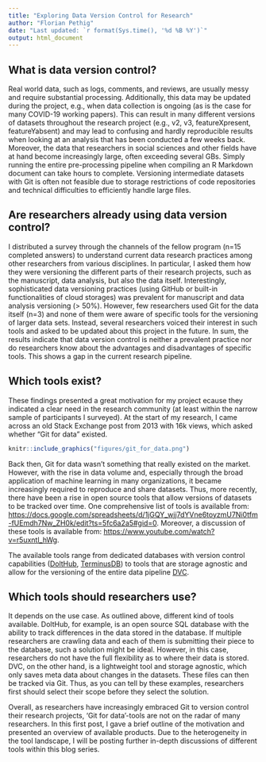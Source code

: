 ```yaml
---
title: "Exploring Data Version Control for Research"
author: "Florian Pethig"
date: "Last updated: `r format(Sys.time(), '%d %B %Y')`"
output: html_document
---
```


## What is data version control?

Real world data, such as logs, comments, and reviews, are usually messy and require substantial processing. Additionally, this data may be updated during the project, e.g., when data collection is ongoing (as is the case for many COVID-19 working papers). This can result in many different versions of datasets throughout the research project (e.g., v2, v3, featureXpresent, featureYabsent) and may lead to confusing and hardly reproducible results when looking at an analysis that has been conducted a few weeks back. Moreover, the data that researchers in social sciences and other fields have at hand become increasingly large, often exceeding several GBs. Simply running the entire pre-processing pipeline when compiling an R Markdown document can take hours to complete. Versioning intermediate datasets with Git is often not feasible due to storage restrictions of code repositories and technical difficulties to efficiently handle large files.

## Are researchers already using data version control?

I distributed a survey through the channels of the fellow program (n=15 completed answers) to understand current data research practices among other researchers from various disciplines. In particular, I asked them how they were versioning the different parts of their research projects, such as the manuscript, data analysis, but also the data itself. Interestingly, sophisticated data versioning practices (using GitHub or built-in functionalities of cloud storages) was prevalent for manuscript and data analysis versioning (> 50%). However, few researchers used Git for the data itself (n=3) and none of them were aware of specific tools for the versioning of larger data sets. Instead, several researchers voiced their interest in such tools and asked to be updated about this project in the future. In sum, the results indicate that data version control is neither a prevalent practice nor do researchers know about the advantages and disadvantages of specific tools. This shows a gap in the current research pipeline.

## Which tools exist?

These findings presented a great motivation for my project ecause they indicated a clear need in the research community (at least within the narrow sample of participants I surveyed). At the start of my research, I came across an old Stack Exchange post from 2013 with 16k views, which asked whether "Git for data" existed.

```r
knitr::include_graphics("figures/git_for_data.png")
```

Back then, Git for data wasn't something that really existed on the market. However, with the rise in data volume and, especially through the broad application of machine learning in many organizations, it became increasingly required to reproduce and share datasets. Thus, more recently, there have been a rise in open source tools that allow versions of datasets to be tracked over time. One comprehensive list of tools is available from: [https://docs.google.com/spreadsheets/d/1jGQY_wjj7dYVne6toyzmU7Ni0tfm-fUEmdh7Nw_ZH0k/edit?ts=5fc6a2a5#gid=0](https://docs.google.com/spreadsheets/d/1jGQY_wjj7dYVne6toyzmU7Ni0tfm-fUEmdh7Nw_ZH0k/edit?ts=5fc6a2a5#gid=0). Moreover, a discussion of these tools is available from: [https://www.youtube.com/watch?v=r5uxntl_hWg](https://www.youtube.com/watch?v=r5uxntl_hWg).

The available tools range from dedicated databases with version control capabilities ([DoltHub](https://github.com/dolthub/dolt), [TerminusDB](https://github.com/terminusdb/terminusdb)) to tools that are storage agnostic and allow for the versioning of the entire data pipeline [DVC](https://github.com/iterative/dvc).

## Which tools should researchers use?

It depends on the use case. As outlined above, different kind of tools available. DoltHub, for example, is an open source SQL database with the ability to track differences in the data stored in the database. If multiple researchers are crawling data and each of them is submitting their piece to the database, such a solution might be ideal. However, in this case, researchers do not have the full flexibility as to where their data is stored. DVC, on the other hand, is a lightweight tool and storage agnostic, which only saves meta data about changes in the datasets. These files can then be tracked via Git. Thus, as you can tell by these examples, researchers first should select their scope before they select the solution.

Overall, as researchers have increasingly embraced Git to version control their research projects, 'Git for data'-tools are not on the radar of many researchers. In this first post, I gave a brief outline of the motivation and presented an overview of available products. Due to the heterogeneity in the tool landscape, I will be posting further in-depth discussions of different tools within this blog series.
